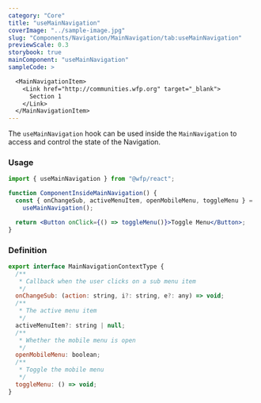 ```yaml
---
category: "Core"
title: "useMainNavigation"
coverImage: "../sample-image.jpg"
slug: "Components/Navigation/MainNavigation/tab:useMainNavigation"
previewScale: 0.3
storybook: true
mainComponent: "useMainNavigation"
sampleCode: >

  <MainNavigationItem>
    <Link href="http://communities.wfp.org" target="_blank">
      Section 1
    </Link>
  </MainNavigationItem>
---
```


The `useMainNavigation` hook can be used inside the `MainNavigation` to access and control the state of the Navigation.

### Usage

```jsx
import { useMainNavigation } from "@wfp/react";

function ComponentInsideMainNavigation() {
  const { onChangeSub, activeMenuItem, openMobileMenu, toggleMenu } =
    useMainNavigation();

  return <Button onClick={() => toggleMenu()}>Toggle Menu</Button>;
}
```

### Definition

```jsx
export interface MainNavigationContextType {
  /**
   * Callback when the user clicks on a sub menu item
   */
  onChangeSub: (action: string, i?: string, e?: any) => void;
  /**
   * The active menu item
   */
  activeMenuItem?: string | null;
  /**
   * Whether the mobile menu is open
   */
  openMobileMenu: boolean;
  /**
   * Toggle the mobile menu
   */
  toggleMenu: () => void;
}
```
